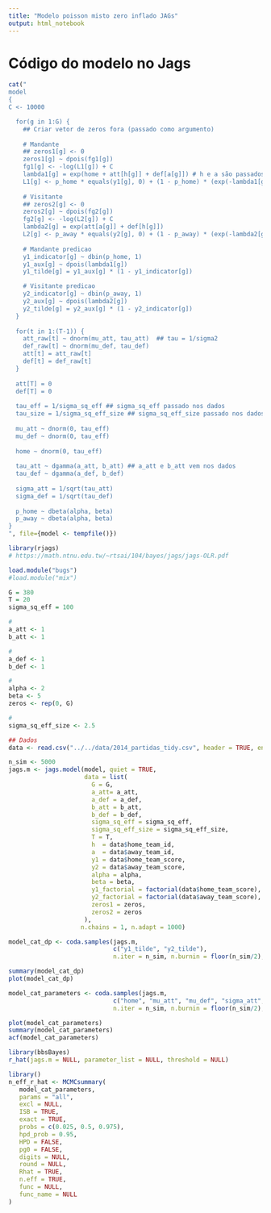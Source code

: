 ```yaml
---
title: "Modelo poisson misto zero inflado JAGs"
output: html_notebook
---
```

# Código do modelo no Jags

```r
cat("
model
{   
C <- 10000

  for(g in 1:G) {  
    ## Criar vetor de zeros fora (passado como argumento)
    
    # Mandante
    ## zeros1[g] <- 0 
    zeros1[g] ~ dpois(fg1[g])
    fg1[g] <- -log(L1[g]) + C
    lambda1[g] = exp(home + att[h[g]] + def[a[g]]) # h e a são passados nos dados
    L1[g] <- p_home * equals(y1[g], 0) + (1 - p_home) * (exp(-lambda1[g]) * lambda1[g] ^ y1[g]) / y1_factorial[g]
    
    # Visitante
    ## zeros2[g] <- 0 
    zeros2[g] ~ dpois(fg2[g])
    fg2[g] <- -log(L2[g]) + C
    lambda2[g] = exp(att[a[g]] + def[h[g]])
    L2[g] <- p_away * equals(y2[g], 0) + (1 - p_away) * (exp(-lambda2[g]) * lambda2[g] ^ y2[g]) / y2_factorial[g]
    
    # Mandante predicao
    y1_indicator[g] ~ dbin(p_home, 1)
    y1_aux[g] ~ dpois(lambda1[g])
    y1_tilde[g] = y1_aux[g] * (1 - y1_indicator[g])

    # Visitante predicao
    y2_indicator[g] ~ dbin(p_away, 1)
    y2_aux[g] ~ dpois(lambda2[g])
    y2_tilde[g] = y2_aux[g] * (1 - y2_indicator[g])
  }
  
  for(t in 1:(T-1)) {
    att_raw[t] ~ dnorm(mu_att, tau_att)  ## tau = 1/sigma2
    def_raw[t] ~ dnorm(mu_def, tau_def)
    att[t] = att_raw[t]
    def[t] = def_raw[t]
  }
  
  att[T] = 0
  def[T] = 0
  
  tau_eff = 1/sigma_sq_eff ## sigma_sq_eff passado nos dados
  tau_size = 1/sigma_sq_eff_size ## sigma_sq_eff_size passado nos dados
   
  mu_att ~ dnorm(0, tau_eff)
  mu_def ~ dnorm(0, tau_eff)
  
  home ~ dnorm(0, tau_eff)
  
  tau_att ~ dgamma(a_att, b_att) ## a_att e b_att vem nos dados
  tau_def ~ dgamma(a_def, b_def)
  
  sigma_att = 1/sqrt(tau_att)
  sigma_def = 1/sqrt(tau_def)
  
  p_home ~ dbeta(alpha, beta) 
  p_away ~ dbeta(alpha, beta) 
}
", file={model <- tempfile()})
```


```r
library(rjags)
# https://math.ntnu.edu.tw/~rtsai/104/bayes/jags/jags-OLR.pdf

load.module("bugs")
#load.module("mix")

G = 380
T = 20
sigma_sq_eff = 100

#
a_att <- 1
b_att <- 1

#
a_def <- 1
b_def <- 1

#
alpha <- 2
beta <- 5
zeros <- rep(0, G)

# 
sigma_sq_eff_size <- 2.5

## Dados
data <- read.csv("../../data/2014_partidas_tidy.csv", header = TRUE, encoding = 'UTF-8')

n_sim <- 5000
jags.m <- jags.model(model, quiet = TRUE,
                     data = list(
                       G = G,
                       a_att= a_att,
                       a_def = a_def,
                       b_att = b_att,
                       b_def = b_def,
                       sigma_sq_eff = sigma_sq_eff,
                       sigma_sq_eff_size = sigma_sq_eff_size,
                       T = T,
                       h  = data$home_team_id,
                       a  = data$away_team_id,
                       y1 = data$home_team_score,
                       y2 = data$away_team_score,
                       alpha = alpha,
                       beta = beta,
                       y1_factorial = factorial(data$home_team_score),
                       y2_factorial = factorial(data$away_team_score),
                       zeros1 = zeros,
                       zeros2 = zeros
                     ), 
                    n.chains = 1, n.adapt = 1000)

model_cat_dp <- coda.samples(jags.m, 
                             c("y1_tilde", "y2_tilde"),
                             n.iter = n_sim, n.burnin = floor(n_sim/2), quiet = T)
```

```r
summary(model_cat_dp)
plot(model_cat_dp)
```

```r
model_cat_parameters <- coda.samples(jags.m, 
                             c("home", "mu_att", "mu_def", "sigma_att", "sigma_def"),
                             n.iter = n_sim, n.burnin = floor(n_sim/2), quiet = T)
```

```r
plot(model_cat_parameters)
summary(model_cat_parameters)
acf(model_cat_parameters)
```
```r
library(bbsBayes)
r_hat(jags.m = NULL, parameter_list = NULL, threshold = NULL)
```
```r
library()
n_eff_r_hat <- MCMCsummary(
   model_cat_parameters,
   params = "all",
   excl = NULL,
   ISB = TRUE,
   exact = TRUE,
   probs = c(0.025, 0.5, 0.975),
   hpd_prob = 0.95,
   HPD = FALSE,
   pg0 = FALSE,
   digits = NULL,
   round = NULL,
   Rhat = TRUE,
   n.eff = TRUE,
   func = NULL,
   func_name = NULL
)
```

